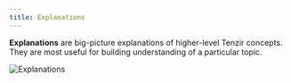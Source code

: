 ```yaml
---
title: Explanations
---
```


**Explanations** are big-picture explanations of higher-level Tenzir concepts.
They are most useful for building understanding of a particular topic.

![Explanations](Explanations.svg)
